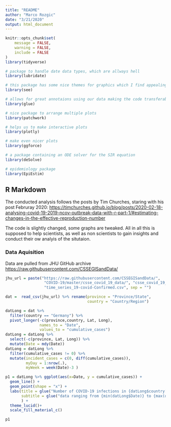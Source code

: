 ```yaml
---
title: "README"
author: "Marco Rozgic"
date: "3/21/2020"
output: html_document
---
```


```r
knitr::opts_chunk$set(
	message = FALSE,
	warning = FALSE,
	include = FALSE
)
library(tidyverse)

# package to handle date data types, which are allways hell
library(lubridate)

# this package has some nice themes for graphics which I find appealing
library(see)

# allows for great annotaions using our data making the code transferable
library(glue) 

# nice package to arrange multiple plots
library(patchwork)

# helps us to make interactive plots 
library(plotly) 

# make even nicer plots
library(ggforce)

# a package containing an ODE solver for the SIR equation
library(deSolve)

# epidemiology package
library(EpiEstim)
```

## R Markdown

The conducted analysis follows the posts by Tim Churches, staring with his post Februray 2020:
<https://timchurches.github.io/blog/posts/2020-02-18-analysing-covid-19-2019-ncov-outbreak-data-with-r-part-1/#estimating-changes-in-the-effective-reproduction-number>

The code is slightly changed, some graphs are tweaked. All in all this is supposed to help scientists, as well as non scientists to gain insights and conduct their ow analyis of the situtaion.

### Data Aquisition
Data are pulled from JHU GitHub archive <https://raw.githubusercontent.com/CSSEGISandData/>

```r
jhu_url = paste("https://raw.githubusercontent.com/CSSEGISandData/", 
                 "COVID-19/master/csse_covid_19_data/", "csse_covid_19_time_series/", 
                 "time_series_19-covid-Confirmed.csv", sep = "")

dat =  read_csv(jhu_url) %>% rename(province = "Province/State", 
                                    country = "Country/Region")

datLong = dat %>% 
  filter(country == "Germany") %>%  
  pivot_longer(-c(province,country, Lat, Long),
               names_to = "Date", 
               values_to = "cumulative_cases")
datLong = datLong %>% 
  select(-c(province, Lat, Long)) %>% 
  mutate(Date = mdy(Date)) 
datLong = datLong %>%  
  filter(cumulative_cases != 0) %>% 
  mutate(incident_cases = c(0, diff(cumulative_cases)),
         myDay = 1:nrow(.),
         myWeek = week(Date)-3 ) 

p1 = datLong %>% ggplot(aes(x=Date, y = cumulative_cases)) +
  geom_line() +
  geom_point(shape = "x") +
  labs(title = glue("Number of COVID-19 infections in {datLong$country[1]}"),
       subtitle = glue("data ranging from {min(datLong$Date)} to {max(datLong$Date)}")
       ) +
  theme_lucid()+
  scale_fill_material_c()
```
```r
p1
```



